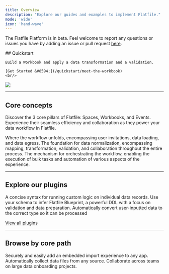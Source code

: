 ```yaml
---
title: Overview
description: "Explore our guides and examples to implement Flatfile."
mode: 'wide'
icon: 'hand-wave'
---
```


<Info>The Flatfile Platform is in beta. Feel welcome to report any questions or issues you have by adding an issue or pull request [here](https://github.com/FlatFilers/Guides/issues).</Info>

<div className="grid sm:grid-cols-6 gap-x-4 flex" style={{alignItems: 'flex-end', marginBottom: '-3em'}}>
  <div className="col-span-3">
    ## Quickstart

    Build a Workbook and apply a data transformation and a validation.

    [Get Started &#8594;](/quickstart/meet-the-workbook)
    <br/>
  </div>
  <div className="hidden sm:block col-span-3">
    <img src="/images/homepage.png" className="m-0"/>
  </div>
</div>

***

## Core concepts

Discover the 3 core pillars of Flatfile: Spaces, Workbooks, and Events. Experience their seamless efficiency and collaboration as they power your data workflow in Flatfile.

<CardGroup cols={1}>
  <Card title="Spaces" href="./concepts/spaces" icon="circle-1" >
  Where the workflow unfolds, encompassing user invitations, data loading, and data egress.
  </Card>
  <Card title="Workbooks" href="./concepts/workbooks" icon="circle-2">
  The foundation for data normalization, encompassing mapping, transformation, validation, and collaboration throughout the entire process.
  </Card>
  <Card title="Events" href="./concepts/events" icon="circle-3">
  The mechanism for orchestrating the workflow, enabling the execution of bulk tasks and automation of various aspects of the experience.
  </Card>
</CardGroup>

***

## Explore our plugins

<CardGroup cols={3}>
  <Card title="record-hook" href="plugins/transform/record-hook" icon="npm" >
  A concise syntax for running custom logic on individual data records.
  </Card>
  <Card title="json-schema" href="plugins/schemas/convert-json-schema" icon="clock">
  Use your schema to infer Flatfile Blueprint, a powerful DDL with a focus on validation and data preparation.
  </Card>
  <Card title="autocast" href="plugins/transform/autocast" icon="clock">
  Automatically convert user-inputted data to the correct type so it can be processed
  </Card>
</CardGroup>

[View all plugins](plugins)

***

## Browse by core path

<CardGroup cols={3}>
  <Card title="Embed in your app" icon="person-to-portal" href="/core-paths/embedding" >
    Securely and easily add an embedded import experience to any app.
  </Card>
  <Card title="Setup headless file feeds" icon="bolt-auto" href="/core-paths/headless" >
    Automatically collect data files from any source.
  </Card>
  <Card title="Run onboarding projects" icon="arrow-progress" href="/core-paths/collaborate">
    Collaborate across teams on large data onboarding projects.
  </Card>
</CardGroup>
